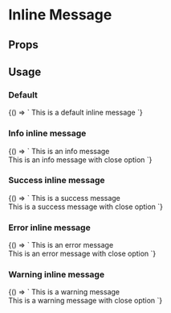 
# Inline Message

<Meta
  title='Inline Message'
  component='fw-inline-message'
/>

## Props 

<Props of="fw-inline-message"/>

## Usage
### Default
<Preview>
<Story name='Default'>{() => `
      <fw-inline-message open>This is a default inline message</fw-inline-message>
      `}
</Story>
</Preview>

### Info inline message
<Preview>
<Story name='Info'>{() => `
      <fw-inline-message open type='info'>This is an info message</fw-inline-message><br>
      <fw-inline-message open closable type='info'>This is an info message with close option</fw-inline-message>
      `}
</Story>
</Preview>

### Success inline message
<Preview>
<Story name='Success'>{() => `
      <fw-inline-message open type='success'>This is a success message</fw-inline-message><br>
      <fw-inline-message open closable type='success'>This is a success message with close option</fw-inline-message>
      `}
</Story>
</Preview>

### Error inline message
<Preview>
<Story name='Error'>{() => `
      <fw-inline-message open type='error'>This is an error message</fw-inline-message><br>
      <fw-aleinline-messagert open closable type='error'>This is an error message with close option</fw-inline-message>
      `}
</Story>
</Preview>

### Warning inline message
<Preview>
<Story name='Warning'>{() => `
      <fw-inline-message open type='warning'>This is a warning message</fw-inline-message><br>
      <fw-inline-message open closable type='warning'>This is a warning message with close option</fw-inline-message>
      `}
</Story>
</Preview>
